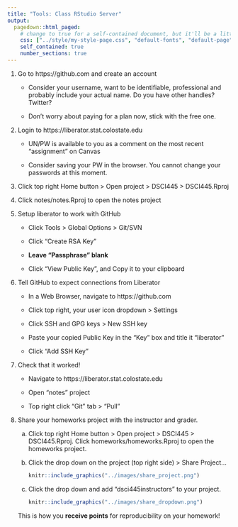 ```yaml
---
title: "Tools: Class RStudio Server"
output:
  pagedown::html_paged:
    # change to true for a self-contained document, but it'll be a litte slower for Pandoc to render
    css: ["../style/my-style-page.css", "default-fonts", "default-page", "default"]
    self_contained: true
    number_sections: true
---
```


1. Go to https://github.com and create an account
    
    - Consider your username, want to be identifiable, professional and probably include your actual name. Do you have other handles? Twitter?
    
    - Don't worry about paying for a plan now, stick with the free one.

1. Login to https://liberator.stat.colostate.edu

    - UN/PW is available to you as a comment on the most recent "assignment" on Canvas
    
    - Consider saving your PW in the browser. You cannot change your passwords at this moment.
    
1. Click top right Home button > Open project > DSCI445 > DSCI445.Rproj

1. Click notes/notes.Rproj to open the notes project

1. Setup liberator to work with GitHub

    - Click Tools > Global Options > Git/SVN
    
    - Click "Create RSA Key" 
    
    - **Leave "Passphrase" blank**
    
    - Click "View Public Key", and Copy it to your clipboard
    
1. Tell GitHub to expect connections from Liberator

    - In a Web Browser, navigate to https://github.com
    
    - Click top right, your user icon dropdown > Settings
    
    - Click SSH and GPG keys > New SSH key
    
    - Paste your copied Public Key in the "Key" box and title it "liberator"
    
    - Click "Add SSH Key"
    
1. Check that it worked!

    - Navigate to https://liberator.stat.colostate.edu
    
    - Open "notes" project
    
    - Top right click "Git" tab > "Pull"
    
1. Share your homeworks project with the instructor and grader.

    a. Click top right Home button > Open project > DSCI445 > DSCI445.Rproj. Click homeworks/homeworks.Rproj to open the homeworks project.

    a. Click the drop down on the project (top right side) > Share Project...
    
        ```r
        knitr::include_graphics("../images/share_project.png")
        ```
      
    a. Click the drop down and add "dsci445instructors" to your project.
    
        ```r
        knitr::include_graphics("../images/share_dropdown.png")
        ```

    This is how you **receive points** for reproducibility on your homework!



